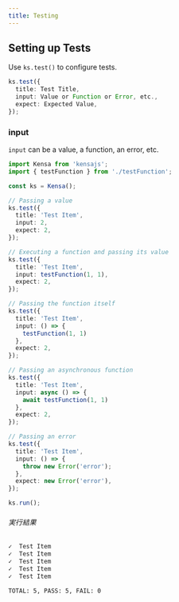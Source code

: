 ```yaml
---
title: Testing
---
```


## Setting up Tests

Use `ks.test()` to configure tests.

```typescript
ks.test({
  title: Test Title,
  input: Value or Function or Error, etc.,
  expect: Expected Value,
});
```

### input

`input` can be a value, a function, an error, etc.

```typescript
import Kensa from 'kensajs';
import { testFunction } from './testFunction';

const ks = Kensa();

// Passing a value
ks.test({
  title: 'Test Item',
  input: 2,
  expect: 2,
});

// Executing a function and passing its value
ks.test({
  title: 'Test Item',
  input: testFunction(1, 1),
  expect: 2,
});

// Passing the function itself
ks.test({
  title: 'Test Item',
  input: () => {
    testFunction(1, 1)
  },
  expect: 2,
});

// Passing an asynchronous function
ks.test({
  title: 'Test Item',
  input: async () => {
    await testFunction(1, 1)
  },
  expect: 2,
});

// Passing an error
ks.test({
  title: 'Test Item',
  input: () => {
    throw new Error('error');
  },
  expect: new Error('error'),
});

ks.run();
```

###### 実行結果
```bash
✓  Test Item
✓  Test Item
✓  Test Item
✓  Test Item
✓  Test Item

TOTAL: 5, PASS: 5, FAIL: 0
```